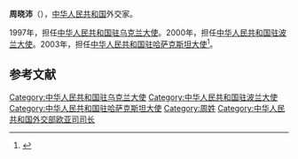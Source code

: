 '''周晓沛'''（{{bd|1945年|||catIdx=}}），[[中华人民共和国|中华人民共和国]]外交家。

1997年，担任[[中国驻乌克兰大使列表|中华人民共和国驻乌克兰大使]]。2000年，担任[[中国驻波兰大使列表|中华人民共和国驻波兰大使]]。2003年，担任[[中国驻哈萨克斯坦大使列表|中华人民共和国驻哈萨克斯坦大使]]<ref>{{cite news|title=周晓沛解读俄乌天然气冲突与俄逆势崛起|url=http://news.sina.com.cn/w/2009-01-07/165514996131s.shtml|accessdate=2012-02-13|newspaper=新浪网（中国日报）|archive-date=2017-10-14|archive-url=https://web.archive.org/web/20171014133333/http://news.sina.com.cn/w/2009-01-07/165514996131s.shtml|dead-url=no}}</ref>。

==参考文献==
{{reflist}}
{{start box}}
{{s-dip}}
{{succession box|[[潘占林|潘占林]]|[[李国邦|李国邦]]|[[中国驻乌克兰大使列表|中华人民共和国驻乌克兰大使]]|1997年12月-2000年10月}}
{{succession box|[[陈棣|陈棣]]|[[苑桂森|苑桂森]]|[[中国驻波兰大使列表|中华人民共和国驻波兰大使]]|2000年4月-2003年7月}}
{{succession box|[[姚培生|姚培生]]|[[张喜云|张喜云]]|[[中国驻哈萨克斯坦大使列表|中华人民共和国驻哈萨克斯坦大使]]|2003年4月-2005年10月}}
{{end box}}
{{中国政治人物小作品}}
[[Category:中华人民共和国驻乌克兰大使|Category:中华人民共和国驻乌克兰大使]]
[[Category:中华人民共和国驻波兰大使|Category:中华人民共和国驻波兰大使]]
[[Category:中华人民共和国驻哈萨克斯坦大使|Category:中华人民共和国驻哈萨克斯坦大使]]
[[Category:周姓|Category:周姓]]
[[Category:中华人民共和国外交部欧亚司司长|Category:中华人民共和国外交部欧亚司司长]]